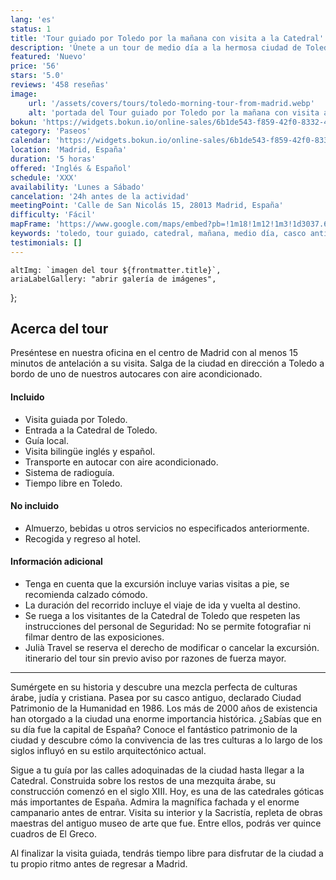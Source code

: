 ```yaml
---
lang: 'es'
status: 1
title: 'Tour guiado por Toledo por la mañana con visita a la Catedral'
description: 'Únete a un tour de medio día a la hermosa ciudad de Toledo. Pasea por su casco antiguo y maravíllate con la fascinante mezcla de culturas.'
featured: 'Nuevo'
price: '56'
stars: '5.0'
reviews: '458 reseñas'
image:
    url: '/assets/covers/tours/toledo-morning-tour-from-madrid.webp'
    alt: 'portada del Tour guiado por Toledo por la mañana con visita a la Catedral'
bokun: 'https://widgets.bokun.io/online-sales/6b1de543-f859-42f0-8332-446d14d349f4/experience/846154?partialView=1'
category: 'Paseos'
calendar: 'https://widgets.bokun.io/online-sales/6b1de543-f859-42f0-8332-446d14d349f4/experience-calendar/846154'
location: 'Madrid, España'
duration: '5 horas'
offered: 'Inglés & Español'
schedule: 'XXX'
availability: 'Lunes a Sábado'
cancelation: '24h antes de la actividad'
meetingPoint: 'Calle de San Nicolás 15, 28013 Madrid, España'
difficulty: 'Fácil'
mapFrame: 'https://www.google.com/maps/embed?pb=!1m18!1m12!1m3!1d3037.6486732638714!2d-3.7145593241225603!3d40.416633155645336!2m3!1f0!2f0!3f0!3m2!1i1024!2i768!4f13.1!3m3!1m2!1s0xd42296fa427a647%3A0x4f757529951b6d8f!2sC.%20de%20San%20Nicol%C3%A1s%2C%2015%2C%20Centro%2C%2028013%20Madrid%2C%20Espa%C3%B1a!5e0!3m2!1ses-419!2smx!4v1709584160025!5m2!1ses-419!2smx'
keywords: 'toledo, tour guiado, catedral, mañana, medio día, casco antiguo, cultura, historia, paseo, españa'
testimonials: []
---
```




    altImg: `imagen del tour ${frontmatter.title}`,
    ariaLabelGallery: "abrir galería de imágenes",
};

<SliderGallery 
    client:load 
    images={arrayImages} 
    accessibility={accessibility}
/>

<h2 class="text-3xl md:text-4xl font-extrabold mb-4 text-red-700"> Acerca del tour</h2>

<p class="text-lg text-justify my-5">Preséntese en nuestra oficina en el centro de Madrid con al menos 15 minutos de antelación a su visita.
Salga de la ciudad en dirección a Toledo a bordo de uno de nuestros autocares con aire acondicionado.</p>

<div class="flex flex-wrap gap-y-5 my-5">
    <div class="w-full md:w-1/2 md:pr-5">
        <h4 class="text-2xl font-bold mb-4 text-sky-800">Incluido</h4>
        <ul class="text-lg space-y-4">
            <li><i class="at-check-circle text-green-500"></i> Visita guiada por Toledo.</li>
            <li><i class="at-check-circle text-green-500"></i> Entrada a la Catedral de Toledo.</li>
            <li><i class="at-check-circle text-green-500"></i> Guía local.</li>
            <li><i class="at-check-circle text-green-500"></i> Visita bilingüe inglés y español.</li>
            <li><i class="at-check-circle text-green-500"></i> Transporte en autocar con aire acondicionado.</li>
            <li><i class="at-check-circle text-green-500"></i> Sistema de radioguía.</li>
            <li><i class="at-check-circle text-green-500"></i> Tiempo libre en Toledo.</li>
        </ul>
    </div>
    <div class="w-full md:w-1/2 md:pr-5">
        <h4 class="text-2xl font-bold mb-4 text-sky-800">No incluido</h4>
        <ul class="text-lg space-y-4">
            <li><i class="at-xmark-circle text-red-500"></i> Almuerzo, bebidas u otros servicios no especificados anteriormente.</li>
            <li><i class="at-xmark-circle text-red-500"></i> Recogida y regreso al hotel.</li>
        </ul>
    </div>
    <div class="w-full md:pr-5">
        <h4 class="text-2xl font-bold mb-4 text-sky-800">Información adicional</h4>
        <ul class="text-lg space-y-4">
            <li><i class="at-info-circle text-sky-500"></i> Tenga en cuenta que la excursión incluye varias visitas a pie, se recomienda calzado cómodo.</li>
            <li><i class="at-info-circle text-sky-500"></i> La duración del recorrido incluye el viaje de ida y vuelta al destino.</li>
            <li><i class="at-info-circle text-sky-500"></i> Se ruega a los visitantes de la Catedral de Toledo que respeten las instrucciones del personal de Seguridad: No se permite fotografiar ni filmar dentro de las exposiciones.</li>
            <li><i class="at-info-circle text-sky-500"></i> Julià Travel se reserva el derecho de modificar o cancelar la excursión. itinerario del tour sin previo aviso por razones de fuerza mayor.</li>
        </ul>
    </div>
</div>

<hr/>

<p class="text-lg text-justify my-5"> Sumérgete en su historia y descubre una mezcla perfecta de culturas árabe, judía y cristiana. Pasea por su casco antiguo, declarado
Ciudad Patrimonio de la Humanidad en 1986. Los más de 2000 años de existencia han otorgado a la ciudad una enorme importancia histórica. ¿Sabías que
en su día fue la capital de España? Conoce el fantástico patrimonio de la ciudad y descubre cómo la convivencia de las tres culturas
a lo largo de los siglos influyó en su estilo arquitectónico actual.</p>

<p class="text-lg text-justify my-5"> Sigue a tu guía por las calles adoquinadas de la ciudad hasta llegar a la Catedral. Construida sobre los restos de una mezquita árabe,
su construcción comenzó en el siglo XIII. Hoy, es una de las catedrales góticas más importantes de España. Admira la
magnífica fachada y el enorme campanario antes de entrar. Visita su interior y la Sacristía, repleta de obras maestras del
antiguo museo de arte que fue. Entre ellos, podrás ver quince cuadros de El Greco.</p>

<p class="text-lg text-justify my-5"> Al finalizar la visita guiada, tendrás tiempo libre para disfrutar de la ciudad a tu propio ritmo antes de regresar a Madrid.</p>